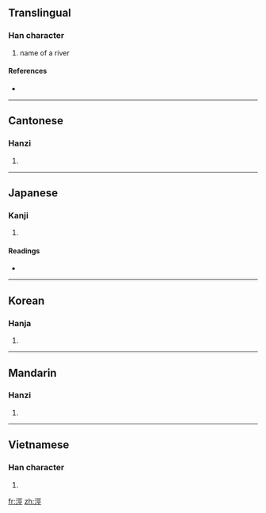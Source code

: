 {{also|泾}}
==Translingual==

===Han character===
{{Han char|rn=85|rad=水|as=07|sn=10|four=3111<sub>1</sub>|canj=水一女一 (EMVM)}}

# name of a river

====References====
* {{Han ref|kx=0626.080|dkj=17526|dj=1027.140|hdz=31620.150|uh=6D87|ud=28039|bh=AEF9|bd=44793}}

----

==Cantonese==

===Hanzi===
{{yue-hanzi|jyut=|y=ging1|sim=泾}}

# {{defn|Cantonese|sort=水07}}

----

==Japanese==

===Kanji===
{{ja-kanji|grade=|rs=水07}}

# {{defn|Japanese}}

====Readings====
* {{ja-readings|on=[[てい]] (tei), [[きょう]] (kyō)|kun=[[みぞ]] (mizo)}}

----

==Korean==

===Hanja===
{{ko-hanja|hangeul=경|eumhun=|rv=gyeong|mr=kyŏng|y=kyeng}}

# {{defn|Korean|sort=水07}}

----

==Mandarin==

===Hanzi===
{{cmn-hanzi|sim=泾|pin=[[jīng]] ([[jing1]])|wg=ching<sup>1</sup>}}

# {{defn|Mandarin|sort=水07}}

----

==Vietnamese==

===Han character===
{{vi-hantu|[[kính]], [[kinh]], [[kênh]]|rs=水07}}

# {{defn|Vietnamese|sort=水07}}

[[fr:涇]]
[[zh:涇]]